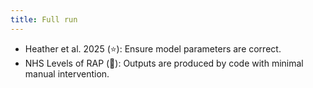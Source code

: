 ```yaml
---
title: Full run
---
```


:::{.guidelines}
* Heather et al. 2025 (⭐): Ensure model parameters are correct.
* NHS Levels of RAP (🥈): Outputs are produced by code with minimal manual intervention.
:::